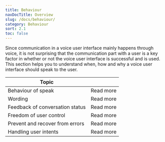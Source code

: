 ```yaml
---
title: Behaviour
navDocTitle: Overview
slug: /docs/behaviour/
category: Behaviour
sort: 2.1
toc: false
---
```


Since communication in a voice user interface mainly happens through voice, it is not surprising that the communication part with a user is a key factor in whether or not the voice user interface is successful and is used. This section helps you to understand when, how and why a voice user interface should speak to the user.

| Topic                           |                                                                              |
| ------------------------------- | ---------------------------------------------------------------------------- |
| Behaviour of speak              | <GatsbyLink to="/docs/behaviour/behaviour-of-speak/">Read more</GatsbyLink>              |
| Wording                         | <GatsbyLink to="/docs/behaviour/wording/">Read more</GatsbyLink>                         |
| Feedback of conversation status | <GatsbyLink to="/docs/behaviour/feedback-of-conversation-status/">Read more</GatsbyLink> |
| Freedom of user control         | <GatsbyLink to="/docs/behaviour/freedom-of-user-control/">Read more</GatsbyLink>         |
| Prevent and recover from errors | <GatsbyLink to="/docs/behaviour/prevent-and-recover-from-errors/">Read more</GatsbyLink> |
| Handling user intents           | <GatsbyLink to="/docs/behaviour/handling-user-intents/">Read more</GatsbyLink>           |
